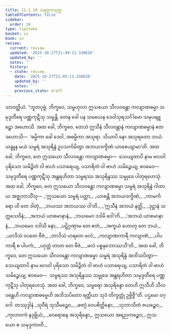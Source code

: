 ```yaml
---
title: 11.1.10 သမုဒ္ဒကသုတ္တ
tableOfContents: false
sidebar:
  order: 10
type: tipitaka
basket: su
book: sn
review:
  current: review
  updated: '2025-10-27T21:49:11.338626'
  updated_by: ''
  notes: ''
  history:
  - state: review
    date: '2025-10-27T21:49:11.338626'
    updated_by: ''
    notes: ''
    previous_state: draft
---
```



<ReviewStatus review={frontmatter.review} showDetails={true} />

<HypothesisAnnotation frontmatter={frontmatter} />

<DynamicBreadcrumb />

<Division number="256" book="sn" e="ch" v="18" p="318">

<Paragraph number="1603" book="sn">
သာဝတ္ထိယံ. “ဘူတပုဗ္ဗံ, ဘိက္ခဝေ, သမ္ဗဟုလာ ဣသယော သီလဝန္တော ကလျာဏဓမ္မာ သမုဒ္ဒတီရေ ပဏ္ဏကုဋီသု သမ္မန္တိ. တေန ခေါ ပန သမယေန ဒေဝါသုရသင်္ဂါမော သမုပဗျူဠှော အဟောသိ. အထ ခေါ, ဘိက္ခဝေ, တေသံ ဣသီနံ သီလဝန္တာနံ ကလျာဏဓမ္မာနံ ဧတဒဟောသိ—  ‘ဓမ္မိကာ ခေါ ဒေဝါ, အဓမ္မိကာ အသုရာ. သိယာပိ နော အသုရတော ဘယံ. ယန္နူန မယံ သမ္ဗရံ အသုရိန္ဒံ ဥပသင်္ကမိတွာ အဘယဒက္ခိဏံ ယာစေယျာမာ’တိ. အထ ခေါ, ဘိက္ခဝေ, တေ ဣသယော သီလဝန္တော ကလျာဏဓမ္မာ—  သေယျထာပိ နာမ ဗလဝါ ပုရိသော သမိဉ္ဇိတံ ဝါ ဗာဟံ ပသာရေယျ, ပသာရိတံ ဝါ ဗာဟံ သမိဉ္ဇေယျ; ဧဝမေဝ—  သမုဒ္ဒတီရေ ပဏ္ဏကုဋီသု အန္တရဟိတာ သမ္ဗရဿ အသုရိန္ဒဿ သမ္မုခေ ပါတုရဟေသုံ. အထ ခေါ, ဘိက္ခဝေ, တေ ဣသယော သီလဝန္တော ကလျာဏဓမ္မာ သမ္ဗရံ အသုရိန္ဒံ ဂါထာယ အဇ္ဈဘာသိံသု—
</Paragraph>

<Paragraph number="1604" type="verses" book="sn">
_‘ဣသယော သမ္ဗရံ ပတ္တာ,_  
_ယာစန္တိ အဘယဒက္ခိဏံ;_  
_ကာမင်္ကရော ဟိ တေ ဒါတုံ,_  
_ဘယဿ အဘယဿ ဝါ’တိ._  

</Paragraph>

<Paragraph number="1605" type="verses" book="sn">
_‘ဣသီနံ အဘယံ နတ္ထိ,_  
_ဒုဋ္ဌာနံ သက္ကသေဝိနံ;_  
_အဘယံ ယာစမာနာနံ,_  
_ဘယမေဝ ဒဒါမိ ဝေါ’တိ._  

</Paragraph>

<Paragraph number="1606" type="verses" book="sn">
_‘အဘယံ ယာစမာနာနံ,_  
_ဘယမေဝ ဒဒါသိ နော;_  
_ပဋိဂ္ဂဏှာမ တေ ဧတံ,_  
_အက္ခယံ ဟောတု တေ ဘယံ._  

</Paragraph>

<Paragraph number="1607" type="verses" book="sn">
_ယာဒိသံ ဝပတေ ဗီဇံ,_  
_တာဒိသံ ဟရတေ ဖလံ;_  
_ကလျာဏကာရီ ကလျာဏံ,_  
_ပါပကာရီ စ ပါပကံ;_  
_ပဝုတ္တံ တာတ တေ ဗီဇံ,_  
_ဖလံ ပစ္စနုဘောဿသီ’တိ._  

</Paragraph>

<Paragraph number="1608" book="sn">
အထ ခေါ, ဘိက္ခဝေ, တေ ဣသယော သီလဝန္တော ကလျာဏဓမ္မာ သမ္ဗရံ အသုရိန္ဒံ အဘိသပိတွာ—  သေယျထာပိ နာမ ဗလဝါ ပုရိသော သမိဉ္ဇိတံ ဝါ ဗာဟံ ပသာရေယျ, ပသာရိတံ ဝါ ဗာဟံ သမိဉ္ဇေယျ; ဧဝမေဝ—  သမ္ဗရဿ အသုရိန္ဒဿ သမ္မုခေ အန္တရဟိတာ သမုဒ္ဒတီရေ ပဏ္ဏကုဋီသု ပါတုရဟေသုံ. အထ ခေါ, ဘိက္ခဝေ, သမ္ဗရော အသုရိန္ဒော တေဟိ ဣသီဟိ သီလဝန္တေဟိ ကလျာဏဓမ္မေဟိ အဘိသပိတော ရတ္တိယာ သုဒံ တိက္ခတ္တုံ ဥဗ္ဗိဇ္ဇီ”တိ.

</Paragraph>
</Division>

<Paragraph number="1609" type="center" book="sn">
ပဌမော ဝဂ္ဂေါ.



</Paragraph>

<Paragraph number="1610" type="center" book="sn">
တဿုဒ္ဒါနံ


</Paragraph>

<Paragraph number="1611" type="verses" book="sn">
_သုဝီရံ သုသီမဉ္စေဝ,_  
_ဓဇဂ္ဂံ ဝေပစိတ္တိနော;_  
_သုဘာသိတံ ဇယဉ္စေဝ,_  
_ကုလာဝကံ နဒုဗ္ဘိယံ;_  
_ဝေရောစန အသုရိန္ဒော,_  
ဣသယော အရညကဉ္စေဝ;_  
ဣသယော စ သမုဒ္ဒကာတိ._
</Paragraph>